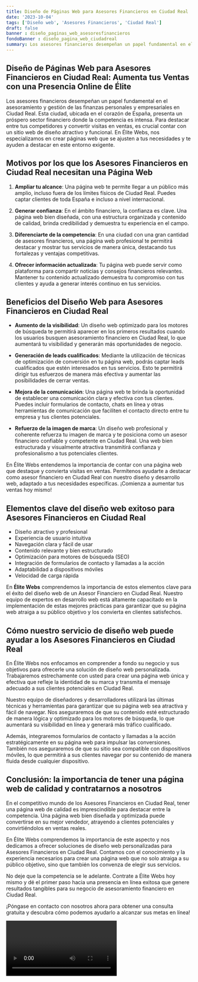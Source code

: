 ```yaml
---
title: Diseño de Páginas Web para Asesores Financieros en Ciudad Real
date: '2023-10-04'
tags: ['Diseño web', 'Asesores Financieros', 'Ciudad Real']
draft: false
banner : diseño_paginas_web_asesoresfinancieros
fondoBanner : diseño_pagina_web_ciudadreal
summary: Los asesores financieros desempeñan un papel fundamental en el asesoramiento y gestión de las finanzas personales y empresariales en Ciudad Real. Esta ciudad, ubicada en el corazón de España, presenta un próspero sector financiero donde la competencia es intensa. Para destacar entre tus competidores y convertir visitas en ventas, es crucial contar con un sitio web de diseño atractivo y funcional. En Élite Webs, nos especializamos en crear páginas web que se ajusten a tus necesidades y te ayuden a destacar en este entorno exigente.
---
```


## Diseño de Páginas Web para Asesores Financieros en Ciudad Real: Aumenta tus Ventas con una Presencia Online de Élite

Los asesores financieros desempeñan un papel fundamental en el asesoramiento y gestión de las finanzas personales y empresariales en Ciudad Real. Esta ciudad, ubicada en el corazón de España, presenta un próspero sector financiero donde la competencia es intensa. Para destacar entre tus competidores y convertir visitas en ventas, es crucial contar con un sitio web de diseño atractivo y funcional. En Élite Webs, nos especializamos en crear páginas web que se ajusten a tus necesidades y te ayuden a destacar en este entorno exigente.

## Motivos por los que los Asesores Financieros en Ciudad Real necesitan una Página Web

1. **Ampliar tu alcance**: Una página web te permite llegar a un público más amplio, incluso fuera de los límites físicos de Ciudad Real. Puedes captar clientes de toda España e incluso a nivel internacional.

2. **Generar confianza**: En el ámbito financiero, la confianza es clave. Una página web bien diseñada, con una estructura organizada y contenido de calidad, brinda credibilidad y demuestra tu experiencia en el campo.

3. **Diferenciarte de la competencia**: En una ciudad con una gran cantidad de asesores financieros, una página web profesional te permitirá destacar y mostrar tus servicios de manera única, destacando tus fortalezas y ventajas competitivas.

4. **Ofrecer información actualizada**: Tu página web puede servir como plataforma para compartir noticias y consejos financieros relevantes. Mantener tu contenido actualizado demuestra tu compromiso con tus clientes y ayuda a generar interés continuo en tus servicios.

## Beneficios del Diseño Web para Asesores Financieros en Ciudad Real

- **Aumento de la visibilidad**: Un diseño web optimizado para los motores de búsqueda te permitirá aparecer en los primeros resultados cuando los usuarios busquen asesoramiento financiero en Ciudad Real, lo que aumentará tu visibilidad y generarán más oportunidades de negocio.

- **Generación de leads cualificados**: Mediante la utilización de técnicas de optimización de conversión en tu página web, podrás captar leads cualificados que estén interesados en tus servicios. Esto te permitirá dirigir tus esfuerzos de manera más efectiva y aumentar las posibilidades de cerrar ventas.

- **Mejora de la comunicación**: Una página web te brinda la oportunidad de establecer una comunicación clara y efectiva con tus clientes. Puedes incluir formularios de contacto, chats en línea y otras herramientas de comunicación que faciliten el contacto directo entre tu empresa y tus clientes potenciales.

- **Refuerzo de la imagen de marca**: Un diseño web profesional y coherente refuerza tu imagen de marca y te posiciona como un asesor financiero confiable y competente en Ciudad Real. Una web bien estructurada y visualmente atractiva transmitirá confianza y profesionalismo a tus potenciales clientes.

En Élite Webs entendemos la importancia de contar con una página web que destaque y convierta visitas en ventas. Permítenos ayudarte a destacar como asesor financiero en Ciudad Real con nuestro diseño y desarrollo web, adaptado a tus necesidades específicas. ¡Comienza a aumentar tus ventas hoy mismo!

<GifSeo />

<Cta />

## Elementos clave del diseño web exitoso para Asesores Financieros en Ciudad Real

- Diseño atractivo y profesional
- Experiencia de usuario intuitiva
- Navegación clara y fácil de usar
- Contenido relevante y bien estructurado
- Optimización para motores de búsqueda (SEO)
- Integración de formularios de contacto y llamadas a la acción
- Adaptabilidad a dispositivos móviles
- Velocidad de carga rápida

En **Élite Webs** comprendemos la importancia de estos elementos clave para el éxito del diseño web de un Asesor Financiero en Ciudad Real. Nuestro equipo de expertos en desarrollo web está altamente capacitado en la implementación de estas mejores prácticas para garantizar que su página web atraiga a su público objetivo y los convierta en clientes satisfechos.

## Cómo nuestro servicio de diseño web puede ayudar a los Asesores Financieros en Ciudad Real

En Élite Webs nos enfocamos en comprender a fondo su negocio y sus objetivos para ofrecerle una solución de diseño web personalizada. Trabajaremos estrechamente con usted para crear una página web única y efectiva que refleje la identidad de su marca y transmita el mensaje adecuado a sus clientes potenciales en Ciudad Real.

Nuestro equipo de diseñadores y desarrolladores utilizará las últimas técnicas y herramientas para garantizar que su página web sea atractiva y fácil de navegar. Nos aseguraremos de que su contenido esté estructurado de manera lógica y optimizado para los motores de búsqueda, lo que aumentará su visibilidad en línea y generará más tráfico cualificado.

Además, integraremos formularios de contacto y llamadas a la acción estratégicamente en su página web para impulsar las conversiones. También nos aseguraremos de que su sitio sea compatible con dispositivos móviles, lo que permitirá a sus clientes navegar por su contenido de manera fluida desde cualquier dispositivo.

## Conclusión: la importancia de tener una página web de calidad y contratarnos a nosotros

En el competitivo mundo de los Asesores Financieros en Ciudad Real, tener una página web de calidad es imprescindible para destacar entre la competencia. Una página web bien diseñada y optimizada puede convertirse en su mejor vendedor, atrayendo a clientes potenciales y convirtiéndolos en ventas reales.

En Élite Webs comprendemos la importancia de este aspecto y nos dedicamos a ofrecer soluciones de diseño web personalizadas para Asesores Financieros en Ciudad Real. Contamos con el conocimiento y la experiencia necesarios para crear una página web que no solo atraiga a su público objetivo, sino que también los convenza de elegir sus servicios.

No deje que la competencia se le adelante. Contrate a Élite Webs hoy mismo y dé el primer paso hacia una presencia en línea exitosa que genere resultados tangibles para su negocio de asesoramiento financiero en Ciudad Real.

¡Póngase en contacto con nosotros ahora para obtener una consulta gratuita y descubra cómo podemos ayudarlo a alcanzar sus metas en línea!

<Video />

<CtaBot job='Asesores Financieros' city='Ciudad Real'/>

<Gmaps query='Ciudad Real+españa+maps' />